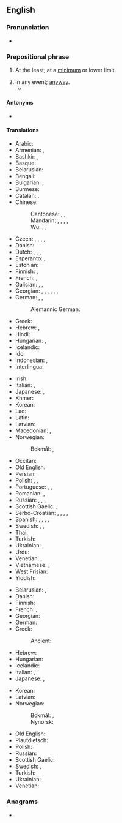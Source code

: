 ==English==

===Pronunciation===
* {{audio|en|en-us-at least.ogg|Audio (US)}}

===Prepositional phrase===
{{en-prep phrase}}

# {{lb|en|focus}} At the least; at a [[minimum]] or lower limit.
#: {{ux|en|I couldn't count them all, but I think there must have been '''at least''' 500 people in attendance.}}
# In any event; [[anyway]].
#* {{quote-av|en|actor={{w|Danny DeVito}}|role=Sid Hudgens|title=[[w:L.A. Confidential (film)|L.A. Confidential]]|writers={{w|Brian Helgeland}} & {{w|Curtis Hanson}}|publisher={{w|Regency Enterprises}}; distributed by {{w|Warner Bros.}}|date=1997 May 14|text=You could even be discovered, become a movie star, or '''at least''' see one.}}

====Antonyms====
* {{l|en|at most}}

====Translations====
{{trans-top|at a lower limit}}
* Arabic: {{t|ar|عَلَى اَلْأَقَلّ}}
* Armenian: {{t+|hy|առնվազն}}, {{t+|hy|գոնե}}
* Bashkir: {{t|ba|кәмендә}}, {{t|ba|иң кәмендә}}
* Basque: {{t-needed|eu}}
* Belarusian: {{t|be|прына́мсі}}
* Bengali: {{t-needed|bn}}
* Bulgarian: {{t+|bg|поне́}}, {{t|bg|най-ма́лко}}
* Burmese: {{t-needed|my}}
* Catalan: {{t+|ca|almenys}}, {{t+|ca|pel cap baix}}
* Chinese:
*: Cantonese: {{t|yue|至少|tr=zi3 siu2}}, {{t|yue|起碼}}, {{t|yue|起码|tr=hei2 maa5}}
*: Mandarin: {{t+|cmn|至少|tr=zhìshǎo}}, {{t|cmn|頂少}}, {{t|cmn|顶少|tr=dǐngshǎo}}, {{t+|cmn|起碼}}, {{t+|cmn|起码|tr=qǐmǎ}}
*: Wu: {{t|wuu|至少|tr=2tsr sau}}, {{t|wuu|起碼}}, {{t|wuu|起码|tr=2qi mo}}
* Czech: {{t+|cs|alespoň}}, {{t+|cs|přinejmenším}}, {{t+|cs|nejméně}}, {{t|cs|při nejmenším}}, {{t+|cs|aspoň}}
* Danish: {{t+|da|mindst}}
* Dutch: {{t+|nl|minstens}}, {{t+|nl|tenminste}}, {{t+|nl|althans}}, {{t|nl|op z'n minst}}
* Esperanto: {{t|eo|minimume}}, {{t+|eo|almenaŭ}}
* Estonian: {{t|et|vähemalt}}
* Finnish: {{t+|fi|ainakin}}, {{t+|fi|vähintään}}
* French: {{t+|fr|au moins}}, {{t+|fr|au minimum}}
* Galician: {{t|gl|polo menos}}, {{t|gl|como mínimo}}, {{t|gl|ao menos}}
* Georgian: {{t|ka|როგორც მინიმუმ}}, {{t|ka|მინიმუმ}}, {{t|ka|სულ მცირე}}, {{t|ka|სულ ცოტა}}, {{t|ka|მაინც}}, {{t|ka|სხვა თუ არაფერი}}, {{t|ka|არანაკლებ}}
* German: {{t+|de|mindestens}}, {{t+|de|zumindest}}, {{t+|de|wenigstens}}
*: Alemannic German: {{t|gsw|mindeschtes}}
* Greek: {{t+|el|τουλάχιστον}}
* Hebrew: {{t+|he|לפחות|tr=lefaxot|sc=Hebr}}, {{t|he|לכל הפחות|tr=lekhol hapakhot}}
* Hindi: {{t|hi|कम से कम}}
* Hungarian: {{t+|hu|legalább}}, {{t+|hu|minimum}}
* Icelandic: {{t+|is|að minnsta kosti}}
* Ido: {{t+|io|adminime}}
* Indonesian: {{t+|id|minimal}}, {{t+|id|setidaknya}}
* Interlingua: {{t|ia|al minus}}
{{trans-mid}}
* Irish: {{t|ga|ar a laghad}}
* Italian: {{t+|it|almeno}}, {{t+|it|per lo meno}}
* Japanese: {{t|ja|せめて|tr=semete}}, {{t|ja|少なくとも|tr=sukunakutomo}}
* Khmer: {{t-needed|km}}
* Korean: {{t+|ko|적어도}}
* Lao: {{t-needed|lo}}
* Latin: {{t|la|saltem}}
* Latvian: {{t|lv|vismaz}}
* Macedonian: {{t|mk|барем}}, {{t|mk|најмалку}}
* Norwegian:
*: Bokmål: {{t|nb|på minst}}, {{l|nb|minst}}
* Occitan: {{t|oc|almens}}
* Old English: {{t|ang|hūru}}
* Persian: {{t+|fa|اقلا|alt=اقلًا|tr=aqalan}}
* Polish: {{t+|pl|co najmniej}}, {{t+|pl|przynajmniej}}, {{t+|pl|chociaż}}
* Portuguese: {{t+|pt|ao menos}}, {{t|pt|pelo menos}}, {{t+|pt|sequer}}
* Romanian: {{t|ro|cel puțin}}, {{t+|ro|măcar}}
* Russian: {{t|ru|по ме́ньшей ме́ре}}, {{t+|ru|по кра́йней ме́ре}}, {{t+|ru|хотя́ бы}}, {{t+|ru|как ми́нимум}}
* Scottish Gaelic: {{t|gd|co-dhiù}}, {{t|gd|aig a' char as lugha}}
* Serbo-Croatian: {{t+|sh|barem}}, {{t+|sh|bar}}, {{t+|sh|makar}}, {{t+|sh|najmanje}}, {{t|sh|u najmanju ruku}}
* Spanish: {{t|es|al menos}}, {{t|es|por lo menos}}, {{t|es|como mínimo}}, {{t|es|cuando menos}}, {{t+|es|siquiera}}
* Swedish: {{t+|sv|åtminstone}}, {{t+|sv|i alla fall}}, {{t+|sv|i varje fall}}
* Thai: {{t|th|อย่างน้อย}}
* Turkish: {{t|tr|en az}}
* Ukrainian: {{t|uk|щонайме́нше}}, {{t|uk|прина́ймні}}
* Urdu: {{t|ur|کم سے کم|tr=kam se kam}}
* Venetian: {{t+|vec|almancol}}, {{t+|vec|almanco}}
* Vietnamese: {{t+|vi|ít nhất}}, {{t+|vi|tối thiểu}}
* West Frisian: {{t|fy|alteast}}
* Yiddish: {{t|yi|לפּחות|tr=lepokhes}}
{{trans-bottom}}

{{trans-top|anyway}}
* Belarusian: {{t|be|ва ўся́кім вы́падку}}, {{t|be|ва ўся́кім ра́зе}}
* Danish: {{t|da|i det mindste}}
* Finnish: {{t+|fi|sentään}}
* French: {{t+|fr|du moins}}, {{t+|fr|en tout cas}}
* Georgian: {{t|ka|მაინც}}
* German: {{t+|de|immerhin}}
* Greek:
*: Ancient: {{t|grc|γε}}
* Hebrew: {{t|he|כִּכְלוֹת הַכֹּל|tr=kikhlot hakol}}
* Hungarian: {{t+|hu|legalább}}
* Icelandic: {{t+|is|að minnsta kosti}}
* Italian: {{t+|it|almeno}}, {{t+|it|se non altro}}
* Japanese: {{t+|ja|とにかく|tr=tonikaku}}, {{t|ja|何しろ|tr=なにしろ, nani shiro}}
{{trans-mid}}
* Korean: {{t+|ko|어쨌든}}
* Latvian: {{t|lv|vismaz}}
* Norwegian:
*: Bokmål: {{t|nb|iallefall}}, {{t|nb|i det minste}}
*: Nynorsk: {{t|nn|i det minste}}
* Old English: {{t|ang|hūru}}
* Plautdietsch: {{t|pdt|weens}}
* Polish: {{t+|pl|przynajmniej}}
* Russian: {{t+|ru|в любо́м слу́чае}}
* Scottish Gaelic: {{t|gd|co-dhiù}}
* Swedish: {{t+|sv|i varje fall}}, {{t+|sv|hur som helst}}
* Turkish: {{t+|tr|bari}}
* Ukrainian: {{t|uk|у вся́кому ра́зі}}
* Venetian: {{t+|vec|almanco}}
{{trans-bottom}}

===Anagrams===
* {{anagrams|en|a=aaelstt|saltate}}